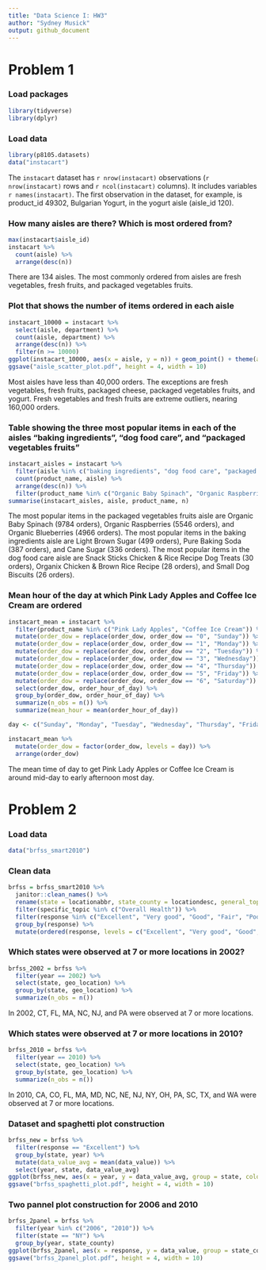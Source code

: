 ```yaml
---
title: "Data Science I: HW3"
author: "Sydney Musick"
output: github_document
---
```



# Problem 1

### Load packages
```r
library(tidyverse)
library(dplyr)
```

### Load data
```r
library(p8105.datasets)
data("instacart")
```
The `instacart` dataset has `r nrow(instacart)` observations (`r nrow(instacart)` rows and `r ncol(instacart)` columns). It includes variables `r names(instacart)`. The first observation in the dataset, for example, is product_id 49302, Bulgarian Yogurt, in the yogurt aisle (aisle_id 120).

### How many aisles are there? Which is most ordered from?
```r
max(instacart$aisle_id)
instacart %>%
  count(aisle) %>%
  arrange(desc(n))
```
There are 134 aisles. The most commonly ordered from aisles are fresh vegetables, fresh fruits, and packaged vegetables fruits.

### Plot that shows the number of items ordered in each aisle
```r
instacart_10000 = instacart %>%
  select(aisle, department) %>%
  count(aisle, department) %>% 
  arrange(desc(n)) %>%
  filter(n >= 10000)
ggplot(instacart_10000, aes(x = aisle, y = n)) + geom_point() + theme(axis.text.x = element_text(angle = 90, hjust = 1))
ggsave("aisle_scatter_plot.pdf", height = 4, width = 10)
```
Most aisles have less than 40,000 orders. The exceptions are fresh vegetables, fresh fruits, packaged cheese, packaged vegetables fruits, and yogurt. Fresh vegetables and fresh fruits are extreme outliers, nearing 160,000 orders.

### Table showing the three most popular items in each of the aisles “baking ingredients”, “dog food care”, and “packaged vegetables fruits”
```r
instacart_aisles = instacart %>%
  filter(aisle %in% c("baking ingredients", "dog food care", "packaged vegetables fruits")) %>%
  count(product_name, aisle) %>% 
  arrange(desc(n)) %>%
  filter(product_name %in% c("Organic Baby Spinach", "Organic Raspberries", "Organic Blueberries", "Light Brown Sugar", "Pure Baking Soda", "Cane Sugar", "Snack Sticks Chicken & Rice Recipe Dog Treats", "Organix Chicken & Brown Rice Recipe", "Small Dog Biscuits")) 
summarise(instacart_aisles, aisle, product_name, n)
```
The most popular items in the packaged vegetables fruits aisle are Organic Baby Spinach (9784 orders), Organic Raspberries (5546 orders), and Organic Blueberries (4966 orders). The most popular items in the baking ingredients aisle are Light Brown Sugar (499 orders), Pure Baking Soda (387 orders), and Cane Sugar (336 orders). The most popular items in the dog food care aisle are Snack Sticks Chicken & Rice Recipe Dog Treats (30 orders), Organix Chicken & Brown Rice Recipe (28 orders), and Small Dog Biscuits (26 orders).

### Mean hour of the day at which Pink Lady Apples and Coffee Ice Cream are ordered
```r
instacart_mean = instacart %>%
  filter(product_name %in% c("Pink Lady Apples", "Coffee Ice Cream")) %>%
  mutate(order_dow = replace(order_dow, order_dow == "0", "Sunday")) %>%
  mutate(order_dow = replace(order_dow, order_dow == "1", "Monday")) %>%
  mutate(order_dow = replace(order_dow, order_dow == "2", "Tuesday")) %>%
  mutate(order_dow = replace(order_dow, order_dow == "3", "Wednesday")) %>%
  mutate(order_dow = replace(order_dow, order_dow == "4", "Thursday")) %>%
  mutate(order_dow = replace(order_dow, order_dow == "5", "Friday")) %>%
  mutate(order_dow = replace(order_dow, order_dow == "6", "Saturday")) %>%
  select(order_dow, order_hour_of_day) %>%
  group_by(order_dow, order_hour_of_day) %>%
  summarize(n_obs = n()) %>%
  summarize(mean_hour = mean(order_hour_of_day))

day <- c("Sunday", "Monday", "Tuesday", "Wednesday", "Thursday", "Friday", "Saturday")

instacart_mean %>%
  mutate(order_dow = factor(order_dow, levels = day)) %>%
  arrange(order_dow) 
```
The mean time of day to get Pink Lady Apples or Coffee Ice Cream is around mid-day to early afternoon most day.


# Problem 2

### Load data
```r
data("brfss_smart2010")
```

### Clean data
```r
brfss = brfss_smart2010 %>%
  janitor::clean_names() %>%
  rename(state = locationabbr, state_county = locationdesc, general_topic = class, specific_topic = topic) %>%
  filter(specific_topic %in% c("Overall Health")) %>%
  filter(response %in% c("Excellent", "Very good", "Good", "Fair", "Poor")) %>%
  group_by(response) %>%
  mutate(ordered(response, levels = c("Excellent", "Very good", "Good", "Fair", "Poor")))
```

### Which states were observed at 7 or more locations in 2002? 
```r
brfss_2002 = brfss %>%
  filter(year == 2002) %>%
  select(state, geo_location) %>%
  group_by(state, geo_location) %>%
  summarize(n_obs = n())
```
In 2002, CT, FL, MA, NC, NJ, and PA were observed at 7 or more locations. 

### Which states were observed at 7 or more locations in 2010? 
```r
brfss_2010 = brfss %>%
  filter(year == 2010) %>%
  select(state, geo_location) %>%
  group_by(state, geo_location) %>%
  summarize(n_obs = n())
```
In 2010, CA, CO, FL, MA, MD, NC, NE, NJ, NY, OH, PA, SC, TX, and WA were observed at 7 or more locations.

### Dataset and spaghetti plot construction
```r
brfss_new = brfss %>%
  filter(response == "Excellent") %>%
  group_by(state, year) %>%
  mutate(data_value_avg = mean(data_value)) %>%
  select(year, state, data_value_avg)
ggplot(brfss_new, aes(x = year, y = data_value_avg, group = state, color = state)) + geom_line() + theme(legend.position = "right")
ggsave("brfss_spaghetti_plot.pdf", height = 4, width = 10)
```

### Two pannel plot construction for 2006 and 2010
```r
brfss_2panel = brfss %>%
  filter(year %in% c("2006", "2010")) %>%
  filter(state == "NY") %>%
  group_by(year, state_county)
ggplot(brfss_2panel, aes(x = response, y = data_value, group = state_county, color = state_county)) + geom_line() + facet_grid(. ~ year)
ggsave("brfss_2panel_plot.pdf", height = 4, width = 10)
```



